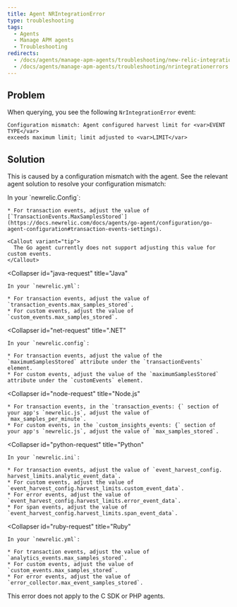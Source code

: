 ```yaml
---
title: Agent NRIntegrationError
type: troubleshooting
tags:
  - Agents
  - Manage APM agents
  - Troubleshooting
redirects:
  - /docs/agents/manage-apm-agents/troubleshooting/new-relic-integration-errors
  - /docs/agents/manage-apm-agents/troubleshooting/nrintegrationerrors
---
```


## Problem

When querying, you see the following `NrIntegrationError` event:

```
Configuration mismatch: Agent configured harvest limit for <var>EVENT TYPE</var> 
exceeds maximum limit; limit adjusted to <var>LIMIT</var>
```

## Solution

This is caused by a configuration mismatch with the agent. See the relevant agent solution to resolve your configuration mismatch:

<CollapserGroup>
  <Collapser
    id="go-request"
    title="Go"
  >
    In your `newrelic.Config`:

    * For transaction events, adjust the value of [`TransactionEvents.MaxSamplesStored`](https://docs.newrelic.com/docs/agents/go-agent/configuration/go-agent-configuration#transaction-events-settings).

    <Callout variant="tip">
      The Go agent currently does not support adjusting this value for custom events.
    </Callout>
  </Collapser>

  <Collapser
    id="java-request"
    title="Java"
  >
    In your `newrelic.yml`:

    * For transaction events, adjust the value of `transaction_events.max_samples_stored`.
    * For custom events, adjust the value of `custom_events.max_samples_stored`.
  </Collapser>

  <Collapser
    id="net-request"
    title=".NET"
  >
    In your `newrelic.config`:

    * For transaction events, adjust the value of the `maximumSamplesStored` attribute under the `transactionEvents` element.
    * For custom events, adjust the value of the `maximumSamplesStored` attribute under the `customEvents` element.
  </Collapser>

  <Collapser
    id="node-request"
    title="Node.js"
  >
    * For transaction events, in the `transaction_events: {` section of your app's `newrelic.js`, adjust the value of `max_samples_per_minute`.
    * For custom events, in the `custom_insights_events: {` section of your app's `newrelic.js`, adjust the value of `max_samples_stored`.
  </Collapser>

  <Collapser
    id="python-request"
    title="Python"
  >
    In your `newrelic.ini`:

    * For transaction events, adjust the value of `event_harvest_config. harvest_limits.analytic_event_data`.
    * For custom events, adjust the value of `event_harvest_config.harvest_limits.custom_event_data`.
    * For error events, adjust the value of `event_harvest_config.harvest_limits.error_event_data`.
    * For span events, adjust the value of `event_harvest_config.harvest_limits.span_event_data`.
  </Collapser>

  <Collapser
    id="ruby-request"
    title="Ruby"
  >
    In your `newrelic.yml`:

    * For transaction events, adjust the value of `analytics_events.max_samples_stored`.
    * For custom events, adjust the value of `custom_events.max_samples_stored`.
    * For error events, adjust the value of `error_collector.max_event_samples_stored`.
  </Collapser>
</CollapserGroup>

<Callout variant="tip">
  This error does not apply to the C SDK or PHP agents.
</Callout>
